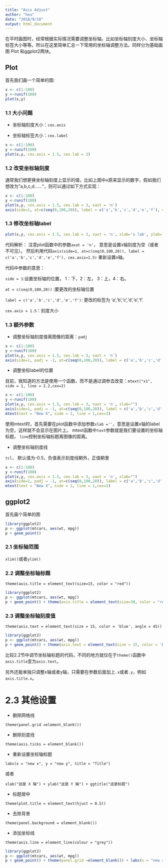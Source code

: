 ```yaml
---
title: "Axis Adjust"
author: "hou"
date: "2018/9/18"
output: html_document
---
```


在平时画图时，经常根据实际情况需要调整坐标轴，比如坐标轴刻度大小、坐标轴标签大小等等。所以在这里简单汇总一下常用的坐标轴调整方法。同样分为基础画图 Plot 和ggplot2两块。

## Plot

首先我们画一个简单的图:
```r
x <- c(1:100)
y <-runif(100)
plot(x,y)
```

### 1.1 大小问题
* 坐标轴刻度大小：`cex.axis`
  
* 坐标轴标签大小：`cex.label`

```r
x <- c(1:100)
y <-runif(100)
plot(x,y, cex.axis = 1.5, cex.lab = 3)
```


### 1.2 改变坐标轴刻度
通常我们想更换坐标轴刻度上显示的值，比如上图中x原来显示的数字，假如我们想改为"a,b,c,d……"，则可以通过如下方式实现：

```r
x <- c(1:100)
y <-runif(100)
plot(x,y, cex.axis = 1.5, cex.lab = 3, xaxt = 'n')
axis(side=1, at=c(seq(0,100,20)), label = c('a','b','c','d','e','f'), cex.axis=1.5)
```
### 1.3 修改坐标轴label
```r
plot(x,y, cex.axis = 1.5, cex.lab = 3, xaxt = 'n', xlab='x lab', ylab='ylab')
```

代码解析：
注意plot函数中的参数`axat = 'n'`， 意思是设置x轴刻度为空（或者不可见）。 然后利用代码`axis(side=1, at=c(seq(0,100,20)), label = c('a','b','c','d','e','f'), cex.axis=1.5)` 重新设置x轴。

代码中参数的意思：

`side = 1`:设置坐标轴的位置， 1：下，2：左， 3：上，4：右。

`at = c(seq(0,100,20))` :要更改的坐标轴位置

`label = c('a','b','c','d','e','f')`: 更改的标签为 'a','b','c','d','e','f'.

`cex.axis = 1.5`：刻度大小

### 1.3 额外参数

* 调整坐标轴刻度值离图像的距离：`padj`
```r
x <- c(1:100)
y <-runif(100)
plot(x,y, cex.axis = 1.5, cex.lab = 3, xaxt = 'n')
axis(side=1, padj = -1, at=c(seq(0,100,20)), label = c('a','b','c','d','e','f'), cex.axis=1.5)
```

* 调整坐标label的位置

目前，我知道的方法是使用一个函数，而不是通过调参去改变：`mtext("x1", side = 1, line = 2.2,cex=2)`

```r
x <- c(1:100)
y <-runif(100)
plot(x,y, cex.axis = 1.5, cex.lab = 3, xaxt = 'n', xlab="")
axis(side=1, padj = -1, at=c(seq(0,100,20)), label = c('a','b','c','d','e','f'), cex.axis=1.5)
mtext(text = "New X", side = 1, line = 1,cex=2)
```

使用mtext时，首先需要在plot函数中添加参数`xlab =''`，意思是设置x轴的label为空，这样就不会显示在图片上。
mtext函数中`text`参数就是我们要设置的坐标轴标题， `line`控制坐标轴标题离图像的距离。

* 调整坐标轴刻度线

`tcl`， 默认值为-0.5，负值表示刻度线朝外，正值朝里
```r
x <- c(1:100)
y <-runif(100)
plot(x,y, cex.axis = 1.5, cex.lab = 3, xaxt = 'n', xlab="")
axis(side=1, padj = -1, at=c(seq(0,100,20)), label = c('a','b','c','d','e','f'), cex.axis=1.5, tcl = 0.3)
mtext(text = "New X", side = 1, line = 1,cex=2)
```


## ggplot2

首先画个简单的图

```r
library(ggplot2)
p <- ggplot(mtcars, aes(wt, mpg))
p + geom_point()
```

### 2.1 坐标轴范围

`xlim()`或者`ylim()`

### 2.2 调整坐标轴标题
`theme(axis.title = element_text(size=15, color = "red"))`

```r
library(ggplot2)
p <- ggplot(mtcars, aes(wt, mpg))
p + geom_point() + theme(axis.title = element_text(size=30, color = "red"))
```

### 2.3 调整坐标轴刻度值
`theme(axis.text = element_text(size = 15, color = 'blue', angle = 45))`

```r
library(ggplot2)
p <- ggplot(mtcars, aes(wt, mpg))
p + geom_point() + theme(axis.text = element_text(size = 15, color = 'blue', angle = 45))
```

比较2.2节中调节坐标轴标题的代码，不同的地方就仅在于`theme()`函数中`axis.title`变为`axis.text`。 

另外还能单独只调整x轴或者y轴，只需要在参数后面加上`.x`或者`.y`，例如`axis.title.x`。

# 2.3 其他设置

* 删除网格线

`theme(panel.grid =element_blank())`

* 删除刻度线

`theme(axis.ticks = element_blank())`

* 重新设置坐标轴标题

`labs(x = "new x", y = "new y", title = "Title")`

或者

`xlab("这是 X 轴") + ylab("这是 Y 轴") + ggtitle("这是标题")`

* 标题居中

`theme(plot.title = element_text(hjust = 0.5))`

* 去除背景

`theme(panel.background = element_blank())`

* 添加坐标线

`theme(axis.line = element_line(colour = "grey"))`

```r
library(ggplot2)
p <- ggplot(mtcars, aes(wt, mpg))
p + geom_point() + theme(panel.grid =element_blank()) + labs(x = "new x", y = "new y", title = "Title") + theme(plot.title = element_text(hjust = 0.5)) +theme(panel.background = element_blank(), axis.line = element_line(colour = "grey"))
```

